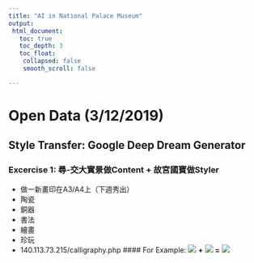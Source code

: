 ```yaml
---
title: "AI in National Palace Museum"
output:
 html_document:
   toc: true
   toc_depth: 3
   toc_float:
    collapsed: false
    smooth_scroll: false

---
```


# Open Data (3/12/2019)

## Style Transfer: Google Deep Dream Generator

### Excercise 1: 尋-交大實景做Content + 故宮國寶做Styler
 - 做一新畫印在A3/A4上（下週秀出）
  - 陶瓷
  - 銅器
  - 書法
  - 繪畫
  - 珍玩
  - 140.113.73.215/calligraphy.php
#### For Example:
![](https://i.imgur.com/22aJPFK.jpg)
**+**
![](https://i.imgur.com/nwjzwY2.jpg)
**=**
![](https://i.imgur.com/uigps19.jpg)